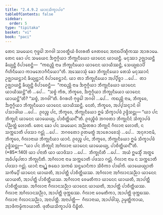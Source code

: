 ```yaml
---
title: "2.4.9.2 ᨿᩣᨶᩈᩥᨠ᩠ᨡᩣᨸᨴ"
tableOfContents: false
sidebar:
  order: 5
type: "tipitaka"
basket: "vi"
book: "paci"
---
```



<DynamicBreadcrumb />

<Division number="1184" book="paci">

<Paragraph number="3439" book="paci">
ᨲᩮᨶ ᩈᨾᨿᩮᨶ ᨻᩩᨴ᩠ᨵᩮᩤ ᨽᨣᩅᩤ ᩈᩣᩅᨲ᩠ᨳᩥᨿᩴ ᩅᩥᩉᩁᨲᩥ ᨩᩮᨲᩅᨶᩮ ᩋᨶᩣᨳᨸᩥᨱ᩠ᨯᩥᨠᩔ ᩋᩣᩁᩣᨾᩮ. ᨲᩮᨶ ᨡᩮᩣ ᨸᨶ ᩈᨾᨿᩮᨶ ᨨᨻ᩠ᨻᨣ᩠ᨣᩥᨿᩣ ᨽᩥᨠ᩠ᨡᩩᨶᩥᨿᩮᩣ ᨿᩣᨶᩮᨶ ᨿᩣᨿᨶ᩠ᨲᩥ. ᨾᨶᩩᩔᩣ ᩏᨩ᩠ᨫᩣᨿᨶ᩠ᨲᩥ ᨡᩥᨿ᩠ᨿᨶ᩠ᨲᩥ ᩅᩥᨸᩣᨧᩮᨶ᩠ᨲᩥ—  “ᨠᨳᨬ᩠ᩉᩥ ᨶᩣᨾ ᨽᩥᨠ᩠ᨡᩩᨶᩥᨿᩮᩣ ᨿᩣᨶᩮᨶ ᨿᩣᨿᩥᩔᨶ᩠ᨲᩥ, ᩈᩮᨿ᩠ᨿᨳᩣᨸᩥ ᨣᩥᩉᩥᨶᩥᨿᩮᩣ ᨠᩣᨾᨽᩮᩣᨣᩥᨶᩥᨿᩮᩣ”ᨲᩥ.
</Paragraph>

<Paragraph number="3440" book="paci">
ᩋᩔᩮᩣᩈᩩᩴ ᨡᩮᩣ ᨽᩥᨠ᩠ᨡᩩᨶᩥᨿᩮᩣ ᨲᩮᩈᩴ ᨾᨶᩩᩔᩣᨶᩴ ᩏᨩ᩠ᨫᩣᨿᨶ᩠ᨲᩣᨶᩴ ᨡᩥᨿ᩠ᨿᨶ᩠ᨲᩣᨶᩴ ᩅᩥᨸᩣᨧᩮᨶ᩠ᨲᩣᨶᩴ. ᨿᩣ ᨲᩣ ᨽᩥᨠ᩠ᨡᩩᨶᩥᨿᩮᩣ ᩋᨸ᩠ᨸᩥᨧ᩠ᨨᩣ …ᨸᩮ…  ᨲᩣ ᩏᨩ᩠ᨫᩣᨿᨶ᩠ᨲᩥ ᨡᩥᨿ᩠ᨿᨶ᩠ᨲᩥ ᩅᩥᨸᩣᨧᩮᨶ᩠ᨲᩥ—  “ᨠᨳᨬ᩠ᩉᩥ ᨶᩣᨾ ᨨᨻ᩠ᨻᨣ᩠ᨣᩥᨿᩣ ᨽᩥᨠ᩠ᨡᩩᨶᩥᨿᩮᩣ ᨿᩣᨶᩮᨶ ᨿᩣᨿᩥᩔᨶ᩠ᨲᩦ”ᨲᩥ …ᨸᩮ…  “ᩈᨧ᩠ᨧᩴ ᨠᩥᩁ, ᨽᩥᨠ᩠ᨡᩅᩮ, ᨨᨻ᩠ᨻᨣ᩠ᨣᩥᨿᩣ ᨽᩥᨠ᩠ᨡᩩᨶᩥᨿᩮᩣ ᨿᩣᨶᩮᨶ ᨿᩣᨿᨶ᩠ᨲᩦ”ᨲᩥ? “ᩈᨧ᩠ᨧᩴ, ᨽᨣᩅᩤ”ᨲᩥ. ᩅᩥᨣᩁᩉᩥ ᨻᩩᨴ᩠ᨵᩮᩤ ᨽᨣᩅᩤ …ᨸᩮ…  ᨠᨳᨬ᩠ᩉᩥ ᨶᩣᨾ, ᨽᩥᨠ᩠ᨡᩅᩮ, ᨨᨻ᩠ᨻᨣ᩠ᨣᩥᨿᩣ ᨽᩥᨠ᩠ᨡᩩᨶᩥᨿᩮᩣ ᨿᩣᨶᩮᨶ ᨿᩣᨿᩥᩔᨶ᩠ᨲᩥ. ᨶᩮᨲᩴ, ᨽᩥᨠ᩠ᨡᩅᩮ, ᩋᨸ᩠ᨸᩈᨶ᩠ᨶᩣᨶᩴ ᩅᩤ ᨸᩈᩣᨴᩤᨿ …ᨸᩮ…  ᩑᩅᨬ᩠ᨧ ᨸᨶ, ᨽᩥᨠ᩠ᨡᩅᩮ, ᨽᩥᨠ᩠ᨡᩩᨶᩥᨿᩮᩣ ᩍᨾᩴ ᩈᩥᨠ᩠ᨡᩣᨸᨴᩴ ᩏᨴ᩠ᨴᩥᩈᨶ᩠ᨲᩩ—
</Paragraph>

<Paragraph number="3441" book="paci">
<Emphasis>“ᨿᩣ ᨸᨶ ᨽᩥᨠ᩠ᨡᩩᨶᩦ ᨿᩣᨶᩮᨶ ᨿᩣᨿᩮᨿ᩠ᨿ, ᨸᩣᨧᩥᨲ᩠ᨲᩥᨿᨶ᩺”</Emphasis>ᨲᩥ.
</Paragraph>

<Paragraph number="3442" book="paci">
ᩑᩅᨬ᩠ᨧᩥᨴᩴ ᨽᨣᩅᨲᩣ ᨽᩥᨠ᩠ᨡᩩᨶᩦᨶᩴ ᩈᩥᨠ᩠ᨡᩣᨸᨴᩴ ᨸᨬ᩠ᨬᨲ᩠ᨲᩴ ᩉᩮᩣᨲᩥ.
</Paragraph>

</Division>
<Division number="1185" book="paci">

<Paragraph number="3443" book="paci">
ᨲᩮᨶ ᨡᩮᩣ ᨸᨶ ᩈᨾᨿᩮᨶ ᩋᨬ᩠ᨬᨲᩁᩣ ᨽᩥᨠ᩠ᨡᩩᨶᩦ ᨣᩥᩃᩣᨶᩣ ᩉᩮᩣᨲᩥ, ᨶ ᩈᨠ᩠ᨠᩮᩣᨲᩥ ᨸᨴᩈᩣ ᨣᨶ᩠ᨲᩩᩴ …ᨸᩮ…  ᨽᨣᩅᨲᩮᩣ ᩑᨲᨾᨲ᩠ᨳᩴ ᩋᩣᩁᩮᩣᨧᩮᩈᩩᩴ …ᨸᩮ…  ᩋᨶᩩᨩᩣᨶᩣᨾᩥ, ᨽᩥᨠ᩠ᨡᩅᩮ, ᨣᩥᩃᩣᨶᩣᨿ ᨽᩥᨠ᩠ᨡᩩᨶᩥᨿᩣ ᨿᩣᨶᩴ. ᩑᩅᨬ᩠ᨧ ᨸᨶ, ᨽᩥᨠ᩠ᨡᩅᩮ, ᨽᩥᨠ᩠ᨡᩩᨶᩥᨿᩮᩣ ᩍᨾᩴ ᩈᩥᨠ᩠ᨡᩣᨸᨴᩴ ᩏᨴ᩠ᨴᩥᩈᨶ᩠ᨲᩩ—
</Paragraph>

</Division>
<Division number="1186" book="paci">

<Paragraph number="3444" book="paci">
<Emphasis>“ᨿᩣ ᨸᨶ ᨽᩥᨠ᩠ᨡᩩᨶᩦ ᩋᨣᩥᩃᩣᨶᩣ ᨿᩣᨶᩮᨶ ᨿᩣᨿᩮᨿ᩠ᨿ, ᨸᩣᨧᩥᨲ᩠ᨲᩥᨿᨶ᩺”</Emphasis>ᨲᩥ. (*85*:<Emphasis>140</Emphasis>)
</Paragraph>

</Division>
<Division number="1187" book="paci">

<Paragraph number="3445" book="paci">
<Emphasis>ᨿᩣ ᨸᨶᩣ</Emphasis>ᨲᩥ ᨿᩣ ᨿᩣᨴᩥᩈᩣ …ᨸᩮ…  <Emphasis>ᨽᩥᨠ᩠ᨡᩩᨶᩦ</Emphasis>ᨲᩥ …ᨸᩮ…  ᩋᨿᩴ ᩍᨾᩈ᩠ᨾᩥᩴ ᩋᨲ᩠ᨳᩮ ᩋᨵᩥᨸ᩠ᨸᩮᨲᩣ ᨽᩥᨠ᩠ᨡᩩᨶᩦᨲᩥ.
</Paragraph>

<Paragraph number="3446" book="paci">
<Emphasis>ᩋᨣᩥᩃᩣᨶᩣ</Emphasis> ᨶᩣᨾ ᩈᨠ᩠ᨠᩮᩣᨲᩥ ᨸᨴᩈᩣ ᨣᨶ᩠ᨲᩩᩴ.
</Paragraph>

<Paragraph number="3447" book="paci">
<Emphasis>ᨣᩥᩃᩣᨶᩣ</Emphasis> ᨶᩣᨾ ᨶ ᩈᨠ᩠ᨠᩮᩣᨲᩥ ᨸᨴᩈᩣ ᨣᨶ᩠ᨲᩩᩴ.
</Paragraph>

<Paragraph number="3448" book="paci">
<Emphasis>ᨿᩣᨶᩴ</Emphasis> ᨶᩣᨾ ᩅᨿ᩠ᩉᩴ ᩁᨳᩮᩣ ᩈᨠᨭᩴ ᩈᨶ᩠ᨴᨾᩣᨶᩥᨠᩣ ᩈᩥᩅᩥᨠᩣ ᨸᩣᨭᩘᨠᩦ.
</Paragraph>

<Paragraph number="3449" book="paci">
<Emphasis>ᨿᩣᨿᩮᨿ᩠ᨿᩣ</Emphasis>ᨲᩥ ᩈᨠᩥᨾ᩠ᨸᩥ ᨿᩣᨶᩮᨶ ᨿᩣᨿᨲᩥ, ᩋᩣᨸᨲ᩠ᨲᩥ ᨸᩣᨧᩥᨲ᩠ᨲᩥᨿᩔ.
</Paragraph>

</Division>
<Division number="1188" book="paci">

<Paragraph number="3450" book="paci">
ᩋᨣᩥᩃᩣᨶᩣ ᩋᨣᩥᩃᩣᨶᩈᨬ᩠ᨬᩣ ᨿᩣᨶᩮᨶ ᨿᩣᨿᨲᩥ, ᩋᩣᨸᨲ᩠ᨲᩥ ᨸᩣᨧᩥᨲ᩠ᨲᩥᨿᩔ. ᩋᨣᩥᩃᩣᨶᩣ ᩅᩮᨾᨲᩥᨠᩣ ᨿᩣᨶᩮᨶ ᨿᩣᨿᨲᩥ, ᩋᩣᨸᨲ᩠ᨲᩥ ᨸᩣᨧᩥᨲ᩠ᨲᩥᨿᩔ. ᩋᨣᩥᩃᩣᨶᩣ ᨣᩥᩃᩣᨶᩈᨬ᩠ᨬᩣ ᨿᩣᨶᩮᨶ ᨿᩣᨿᨲᩥ, ᩋᩣᨸᨲ᩠ᨲᩥ ᨸᩣᨧᩥᨲ᩠ᨲᩥᨿᩔ.
</Paragraph>

<Paragraph number="3451" book="paci">
ᨣᩥᩃᩣᨶᩣ ᩋᨣᩥᩃᩣᨶᩈᨬ᩠ᨬᩣ, ᩋᩣᨸᨲ᩠ᨲᩥ ᨴᩩᨠ᩠ᨠᨭᩔ. ᨣᩥᩃᩣᨶᩣ ᩅᩮᨾᨲᩥᨠᩣ, ᩋᩣᨸᨲ᩠ᨲᩥ ᨴᩩᨠ᩠ᨠᨭᩔ. ᨣᩥᩃᩣᨶᩣ ᨣᩥᩃᩣᨶᩈᨬ᩠ᨬᩣ, ᩋᨶᩣᨸᨲ᩠ᨲᩥ.
</Paragraph>

</Division>
<Division number="1189" book="paci">

<Paragraph number="3452" book="paci">
ᩋᨶᩣᨸᨲ᩠ᨲᩥ—  ᨣᩥᩃᩣᨶᩣᨿ, ᩋᩣᨸᨴᩤᩈᩩ, ᩏᨾ᩠ᨾᨲ᩠ᨲᩥᨠᩣᨿ, ᩋᩣᨴᩥᨠᨾ᩠ᨾᩥᨠᩣᨿᩣᨲᩥ.

</Paragraph>
</Division>

<Paragraph number="3453" type="center" book="paci">
ᨴᩩᨲᩥᨿᩈᩥᨠ᩠ᨡᩣᨸᨴᩴ ᨶᩥᨭ᩠ᨮᩥᨲᩴ.
</Paragraph>